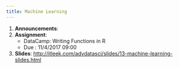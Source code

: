 ```yaml
---
title: Machine Learning
---
```


1. __Announcements__: 
2. __Assignment__: 
    * DataCamp: Writing Functions in R
    * Due : 11/4/2017 09:00
3. __Slides__: [http://jtleek.com/advdatasci/slides/13-machine-learning-slides.html](slides/13-machine-learning-slides.html)
